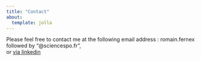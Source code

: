 ```yaml
---
title: "Contact"
about:
  template: jolla
---
```


<p>Please feel free to contact me at the following email address : romain.fernex followed by “@sciencespo.fr”,<br>
or [via linkedin](https://www.linkedin.com/in/romain-fernex/)<p>
